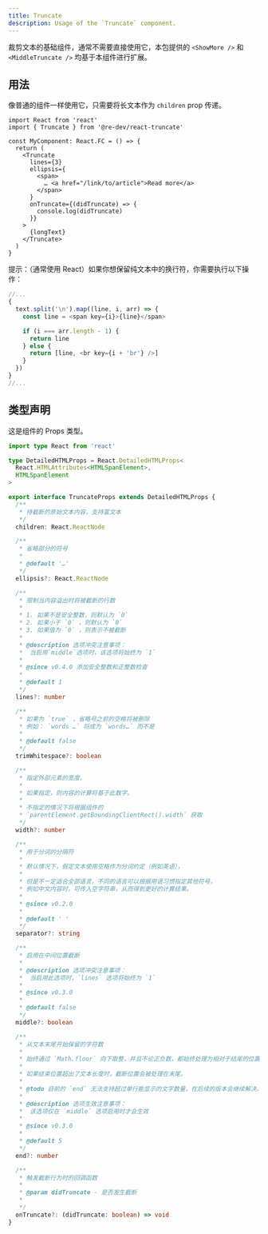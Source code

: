 ```yaml
---
title: Truncate
description: Usage of the `Truncate` component.
---
```


裁剪文本的基础组件，通常不需要直接使用它，本包提供的 `<ShowMore />` 和 `<MiddleTruncate />` 均基于本组件进行扩展。

## 用法

像普通的组件一样使用它，只需要将长文本作为 `children` prop 传递。

```tsx
import React from 'react'
import { Truncate } from '@re-dev/react-truncate'

const MyComponent: React.FC = () => {
  return (
    <Truncate
      lines={3}
      ellipsis={
        <span>
          … <a href="/link/to/article">Read more</a>
        </span>
      }
      onTruncate={(didTruncate) => {
        console.log(didTruncate)
      }}
    >
      {longText}
    </Truncate>
  )
}
```

提示：（通常使用 React）如果你想保留纯文本中的换行符，你需要执行以下操作：

```js
//...
{
  text.split('\n').map((line, i, arr) => {
    const line = <span key={i}>{line}</span>

    if (i === arr.length - 1) {
      return line
    } else {
      return [line, <br key={i + 'br'} />]
    }
  })
}
//...
```

## 类型声明

这是组件的 Props 类型。

```ts
import type React from 'react'

type DetailedHTMLProps = React.DetailedHTMLProps<
  React.HTMLAttributes<HTMLSpanElement>,
  HTMLSpanElement
>

export interface TruncateProps extends DetailedHTMLProps {
  /**
   * 待截断的原始文本内容，支持富文本
   */
  children: React.ReactNode

  /**
   * 省略部分的符号
   *
   * @default '…'
   */
  ellipsis?: React.ReactNode

  /**
   * 限制当内容溢出时将被截断的行数
   *
   * 1. 如果不是安全整数，则默认为 `0`
   * 2. 如果小于 `0` ，则默认为 `0`
   * 3. 如果值为 `0` ，则表示不被截断
   *
   * @description 选项冲突注意事项：
   *  当启用`middle`选项时，该选项将始终为 `1`
   *
   * @since v0.4.0 添加安全整数和正整数检查
   *
   * @default 1
   */
  lines?: number

  /**
   * 如果为 `true` ，省略号之前的空格将被删除
   * 例如： `words …` 将成为 `words…` 而不是
   *
   * @default false
   */
  trimWhitespace?: boolean

  /**
   * 指定外部元素的宽度，
   *
   * 如果指定，则内容的计算将基于此数字。
   *
   * 不指定的情况下将根据组件的
   * `parentElement.getBoundingClientRect().width` 获取
   */
  width?: number

  /**
   * 用于分词的分隔符
   *
   * 默认情况下，假定文本使用空格作为分词约定（例如英语），
   *
   * 但是不一定适合全部语言，不同的语言可以根据用语习惯指定其他符号，
   * 例如中文内容时，可传入空字符串，从而得到更好的计算结果。
   *
   * @since v0.2.0
   *
   * @default ' '
   */
  separator?: string

  /**
   * 启用在中间位置截断
   *
   * @description 选项冲突注意事项：
   *  当启用此选项时，`lines` 选项将始终为 `1`
   *
   * @since v0.3.0
   *
   * @default false
   */
  middle?: boolean

  /**
   * 从文本末尾开始保留的字符数
   *
   * 始终通过 `Math.floor` 向下取整，并且不论正负数，都始终处理为相对于结尾的位置。
   *
   * 如果结束位置超出了文本长度时，截断位置会被处理在末尾。
   *
   * @todo 目前的 `end` 无法支持超过单行能显示的文字数量，在后续的版本会继续解决。
   *
   * @description 选项生效注意事项：
   *  该选项仅在 `middle` 选项启用时才会生效
   *
   * @since v0.3.0
   *
   * @default 5
   */
  end?: number

  /**
   * 触发截断行为时的回调函数
   *
   * @param didTruncate - 是否发生截断
   *
   */
  onTruncate?: (didTruncate: boolean) => void
}
```
